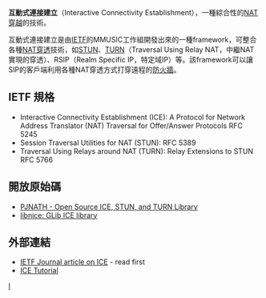 {{NoteTA|G1=IT}}
'''互動式連接建立'''（Interactive Connectivity Establishment），一種綜合性的[[NAT穿越|NAT穿越]]的技術。

互動式連接建立是由[[IETF|IETF]]的MMUSIC工作組開發出來的一種framework，可整合各種[[NAT穿透|NAT穿透]]技術，如[[STUN|STUN]]、[[TURN|TURN]]（Traversal Using Relay NAT，中繼NAT實現的穿透）、RSIP（Realm Specific IP，特定域IP）等。該framework可以讓SIP的客戶端利用各種NAT穿透方式打穿遠程的[[防火牆|防火牆]]。

==IETF 規格==
* Interactive Connectivity Establishment (ICE): A Protocol for Network Address Translator (NAT) Traversal for Offer/Answer Protocols RFC 5245
* Session Traversal Utilities for NAT (STUN): RFC 5389
* Traversal Using Relays around NAT (TURN): Relay Extensions to STUN RFC 5766

==開放原始碼==
* [http://www.pjsip.org/pjnath/docs/html/index.htm PJNATH - Open Source ICE, STUN, and TURN Library]{{Wayback|url=http://www.pjsip.org/pjnath/docs/html/index.htm |date=20201111215731 }}
* [https://web.archive.org/web/20090719020238/http://nice.freedesktop.org/wiki  libnice: GLib ICE library]

==外部連結==
* [https://web.archive.org/web/20100311043035/http://www.isoc.org/tools/blogs/ietfjournal/?p=117 IETF Journal article on ICE] - read first
* [https://web.archive.org/web/20090420015002/http://www.jdrosen.net/papers/ice-basic-tutorial.pdf ICE Tutorial]

[[Category:网络地址转换|I]]